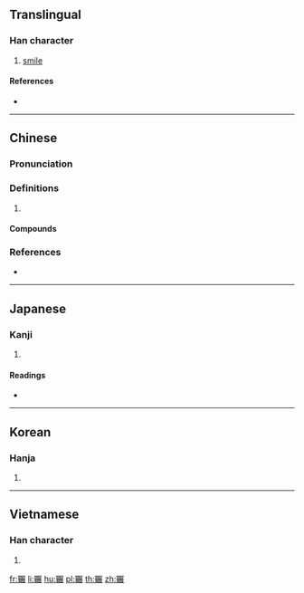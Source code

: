 {{also|冁}}
==Translingual==

===Han character===
{{Han char|rn=30|rad=口|as=19|sn=22|four=67532|canj=RJSTV|ids=⿰單展}}

# [[smile]]

====References====
* {{Han ref|kx=0215.060|dkj=04625|dj=0438.080|hdz=10707.170|uh=56C5|ud=22213|bh=F6D8|bd=63192}}

----

==Chinese==
{{zh-forms|s=冁}}

===Pronunciation===
{{zh-pron
|m=chǎn
|c=zin2,cin2
|cat=
}}

===Definitions===
{{zh-hanzi}}

# {{zh-only|囅然}}

====Compounds====
{{zh-der|囅然}}

===References===
* {{R:yue:Hanzi}}

----

==Japanese==

===Kanji===
{{ja-kanji|grade=|rs=口19}}

# {{defn|lang=ja|sort=口19}}

====Readings====
* {{ja-readings|on=[[てん]] (ten), [[てつ]] (tetsu), [[てち]] (techi)|kun=}}

----

==Korean==

===Hanja===
{{ko-hanja|hangeul=[[천]], [[철]]|rv=cheon, cheol|mr=ch'ŏn, ch'ŏl}}

# {{defn|lang=ko|sort=口19}}

----

==Vietnamese==

===Han character===
{{vi-hantu|xiên|rs=口19}}

# {{defn|lang=vi}}

[[fr:囅]]
[[li:囅]]
[[hu:囅]]
[[pl:囅]]
[[th:囅]]
[[zh:囅]]
